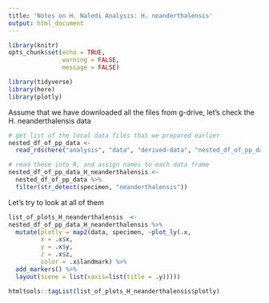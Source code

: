 ```yaml
---
title: 'Notes on H. Naledi Analysis: H. neanderthalensis'
output: html_document
---
```


```r
library(knitr)
opts_chunk$set(echo = TRUE,
               warning = FALSE,
               message = FALSE)

library(tidyverse)
library(here)
library(plotly)
```

Assume that we have downloaded all the files from g-drive, let's check the H. neanderthalensis data

```r
# get list of the local data files that we prepared earlier
nested_df_of_pp_data <-  
  read_rds(here("analysis", "data", "derived-data", "nested_df_of_pp_data.rds"))

# read these into R, and assign names to each data frame
nested_df_of_pp_data_H_neanderthalensis <- 
  nested_df_of_pp_data %>% 
  filter(str_detect(specimen, "neanderthalensis"))
```

Let's try to look at all of them

```r
list_of_plots_H_neanderthalensis  <- 
nested_df_of_pp_data_H_neanderthalensis %>% 
  mutate(plotly = map2(data, specimen, ~plot_ly(.x,
         x = .x$x, 
         y = .x$y, 
         z = .x$z, 
         color = .x$landmark) %>%
  add_markers() %>%
  layout(scene = list(xaxis=list(title = .y)))))

htmltools::tagList(list_of_plots_H_neanderthalensis$plotly)
```
